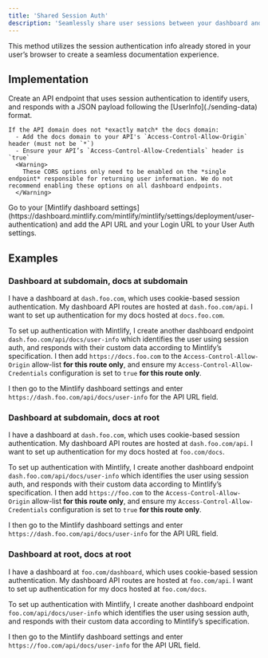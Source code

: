 ```yaml
---
title: 'Shared Session Auth'
description: 'Seamlessly share user sessions between your dashboard and your docs'
---
```


This method utilizes the session authentication info already stored in your user’s browser to create a seamless documentation experience.

## Implementation

<Steps>
  <Step title="Create your Info API">
    Create an API endpoint that uses session authentication to identify users, and responds with a JSON payload following the [UserInfo](./sending-data) format.

    If the API domain does not *exactly match* the docs domain:
      - Add the docs domain to your API's `Access-Control-Allow-Origin` header (must not be `*`)
      - Ensure your API’s `Access-Control-Allow-Credentials` header is `true`
      <Warning>
        These CORS options only need to be enabled on the *single endpoint* responsible for returning user information. We do not recommend enabling these options on all dashboard endpoints.
      </Warning>
  </Step>
  <Step title="Configure your User Auth settings">
    Go to your [Mintlify dashboard settings](https://dashboard.mintlify.com/mintlify/mintlify/settings/deployment/user-authentication) and add the API URL and your Login URL to your User Auth settings.
  </Step>
</Steps>

## Examples

### Dashboard at subdomain, docs at subdomain

I have a dashboard at `dash.foo.com`, which uses cookie-based session authentication. My dashboard API routes are hosted at `dash.foo.com/api`. I want to set up authentication for my docs hosted at `docs.foo.com`.

To set up authentication with Mintlify, I create another dashboard endpoint `dash.foo.com/api/docs/user-info` which identifies the user using session auth, and responds with their custom data according to Mintlify’s specification. I then add `https://docs.foo.com` to the `Access-Control-Allow-Origin` allow-list **for this route only**, and ensure my `Access-Control-Allow-Credentials` configuration is set to `true` **for this route only**.

I then go to the Mintlify dashboard settings and enter `https://dash.foo.com/api/docs/user-info` for the API URL field.

### Dashboard at subdomain, docs at root

I have a dashboard at `dash.foo.com`, which uses cookie-based session authentication. My dashboard API routes are hosted at `dash.foo.com/api`. I want to set up authentication for my docs hosted at `foo.com/docs`.

To set up authentication with Mintlify, I create another dashboard endpoint `dash.foo.com/api/docs/user-info` which identifies the user using session auth, and responds with their custom data according to Mintlify’s specification. I then add `https://foo.com` to the `Access-Control-Allow-Origin` allow-list **for this route only**, and ensure my `Access-Control-Allow-Credentials` configuration is set to `true` **for this route only**.

I then go to the Mintlify dashboard settings and enter `https://dash.foo.com/api/docs/user-info` for the API URL field.

### Dashboard at root, docs at root

I have a dashboard at `foo.com/dashboard`, which uses cookie-based session authentication. My dashboard API routes are hosted at `foo.com/api`. I want to set up authentication for my docs hosted at `foo.com/docs`.

To set up authentication with Mintlify, I create another dashboard endpoint `foo.com/api/docs/user-info` which identifies the user using session auth, and responds with their custom data according to Mintlify’s specification.

I then go to the Mintlify dashboard settings and enter `https://foo.com/api/docs/user-info` for the API URL field.